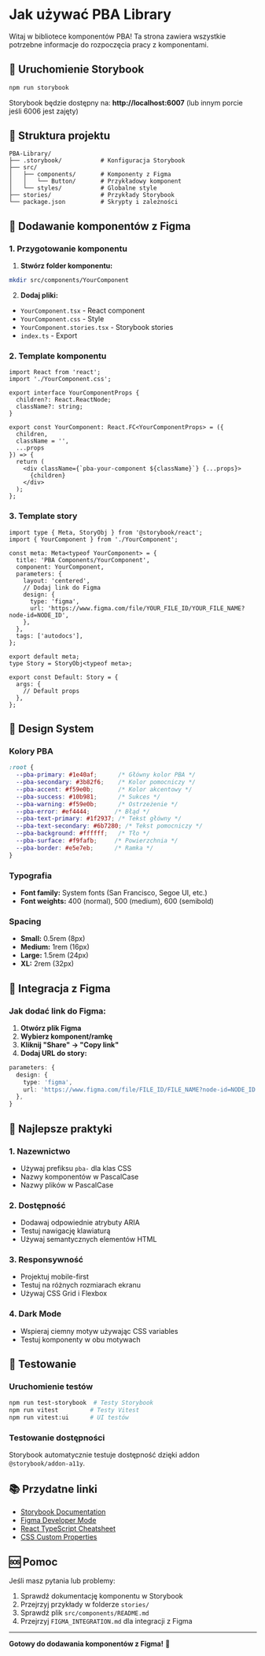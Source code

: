 
<Meta title="Configure your project" />

# Jak używać PBA Library

Witaj w bibliotece komponentów PBA! Ta strona zawiera wszystkie potrzebne informacje do rozpoczęcia pracy z komponentami.

## 🚀 Uruchomienie Storybook

```bash
npm run storybook
```

Storybook będzie dostępny na: **http://localhost:6007** (lub innym porcie jeśli 6006 jest zajęty)

## 📁 Struktura projektu

```
PBA-Library/
├── .storybook/           # Konfiguracja Storybook
├── src/
│   ├── components/       # Komponenty z Figma
│   │   └── Button/       # Przykładowy komponent
│   └── styles/           # Globalne style
├── stories/              # Przykłady Storybook
└── package.json          # Skrypty i zależności
```

## 🎨 Dodawanie komponentów z Figma

### 1. Przygotowanie komponentu

1. **Stwórz folder komponentu:**
```bash
mkdir src/components/YourComponent
```

2. **Dodaj pliki:**
- `YourComponent.tsx` - React component
- `YourComponent.css` - Style
- `YourComponent.stories.tsx` - Storybook stories
- `index.ts` - Export

### 2. Template komponentu

```tsx
import React from 'react';
import './YourComponent.css';

export interface YourComponentProps {
  children?: React.ReactNode;
  className?: string;
}

export const YourComponent: React.FC<YourComponentProps> = ({
  children,
  className = '',
  ...props
}) => {
  return (
    <div className={`pba-your-component ${className}`} {...props}>
      {children}
    </div>
  );
};
```

### 3. Template story

```tsx
import type { Meta, StoryObj } from '@storybook/react';
import { YourComponent } from './YourComponent';

const meta: Meta<typeof YourComponent> = {
  title: 'PBA Components/YourComponent',
  component: YourComponent,
  parameters: {
    layout: 'centered',
    // Dodaj link do Figma
    design: {
      type: 'figma',
      url: 'https://www.figma.com/file/YOUR_FILE_ID/YOUR_FILE_NAME?node-id=NODE_ID',
    },
  },
  tags: ['autodocs'],
};

export default meta;
type Story = StoryObj<typeof meta>;

export const Default: Story = {
  args: {
    // Default props
  },
};
```

## 🎯 Design System

### Kolory PBA

```css
:root {
  --pba-primary: #1e40af;      /* Główny kolor PBA */
  --pba-secondary: #3b82f6;    /* Kolor pomocniczy */
  --pba-accent: #f59e0b;       /* Kolor akcentowy */
  --pba-success: #10b981;      /* Sukces */
  --pba-warning: #f59e0b;      /* Ostrzeżenie */
  --pba-error: #ef4444;       /* Błąd */
  --pba-text-primary: #1f2937; /* Tekst główny */
  --pba-text-secondary: #6b7280; /* Tekst pomocniczy */
  --pba-background: #ffffff;   /* Tło */
  --pba-surface: #f9fafb;     /* Powierzchnia */
  --pba-border: #e5e7eb;      /* Ramka */
}
```

### Typografia

- **Font family:** System fonts (San Francisco, Segoe UI, etc.)
- **Font weights:** 400 (normal), 500 (medium), 600 (semibold)

### Spacing

- **Small:** 0.5rem (8px)
- **Medium:** 1rem (16px)
- **Large:** 1.5rem (24px)
- **XL:** 2rem (32px)

## 🔗 Integracja z Figma

### Jak dodać link do Figma:

1. **Otwórz plik Figma**
2. **Wybierz komponent/ramkę**
3. **Kliknij "Share" → "Copy link"**
4. **Dodaj URL do story:**

```typescript
parameters: {
  design: {
    type: 'figma',
    url: 'https://www.figma.com/file/FILE_ID/FILE_NAME?node-id=NODE_ID',
  },
}
```

## 📝 Najlepsze praktyki

### 1. Nazewnictwo
- Używaj prefiksu `pba-` dla klas CSS
- Nazwy komponentów w PascalCase
- Nazwy plików w PascalCase

### 2. Dostępność
- Dodawaj odpowiednie atrybuty ARIA
- Testuj nawigację klawiaturą
- Używaj semantycznych elementów HTML

### 3. Responsywność
- Projektuj mobile-first
- Testuj na różnych rozmiarach ekranu
- Używaj CSS Grid i Flexbox

### 4. Dark Mode
- Wspieraj ciemny motyw używając CSS variables
- Testuj komponenty w obu motywach

## 🧪 Testowanie

### Uruchomienie testów

```bash
npm run test-storybook  # Testy Storybook
npm run vitest         # Testy Vitest
npm run vitest:ui      # UI testów
```

### Testowanie dostępności

Storybook automatycznie testuje dostępność dzięki addon `@storybook/addon-a11y`.

## 📚 Przydatne linki

- [Storybook Documentation](https://storybook.js.org/docs)
- [Figma Developer Mode](https://www.figma.com/developers)
- [React TypeScript Cheatsheet](https://react-typescript-cheatsheet.netlify.app/)
- [CSS Custom Properties](https://developer.mozilla.org/en-US/docs/Web/CSS/Using_CSS_custom_properties)

## 🆘 Pomoc

Jeśli masz pytania lub problemy:

1. Sprawdź dokumentację komponentu w Storybook
2. Przejrzyj przykłady w folderze `stories/`
3. Sprawdź plik `src/components/README.md`
4. Przejrzyj `FIGMA_INTEGRATION.md` dla integracji z Figma

---

**Gotowy do dodawania komponentów z Figma!** 🎯
